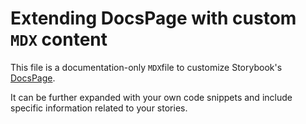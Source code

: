 
<Meta title="Components/Button/Documentation" component={MatButton} />

# Extending DocsPage with custom `MDX` content

This file is a documentation-only `MDX`file to customize Storybook's [DocsPage](https://storybook.js.org/docs/react/writing-docs/docs-page#replacing-docspage).

It can be further expanded with your own code snippets and include specific information related to your stories.
